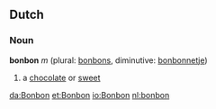 ==Dutch==
===Noun===
'''bonbon''' ''m'' (plural: [[bonbons]], diminutive: [[bonbonnetje]])

# a [[chocolate]] or [[sweet]]

[[da:Bonbon]]
[[et:Bonbon]]
[[io:Bonbon]]
[[nl:bonbon]]